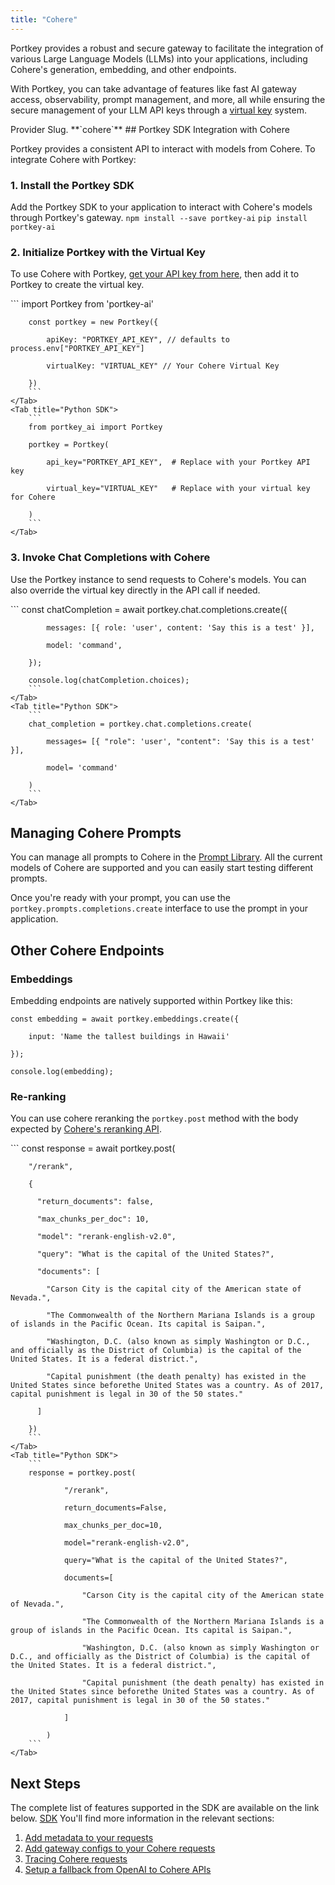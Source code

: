 ```yaml
---
title: "Cohere"
---
```


Portkey provides a robust and secure gateway to facilitate the integration of various Large Language Models (LLMs) into your applications, including Cohere's generation, embedding, and other endpoints.

With Portkey, you can take advantage of features like fast AI gateway access, observability, prompt management, and more, all while ensuring the secure management of your LLM API keys through a [virtual key](/docs/product/ai-gateway/virtual-keys) system.

<Note>
Provider Slug. **`cohere`**
</Note>
## Portkey SDK Integration with Cohere

Portkey provides a consistent API to interact with models from Cohere. To integrate Cohere with Portkey:

### 1\. Install the Portkey SDK

Add the Portkey SDK to your application to interact with Cohere's models through Portkey's gateway.
<Tabs>
    <Tab title="NodeJS">
        ```
        npm install --save portkey-ai
        ```
    </Tab>
    <Tab title="Python">
        ```
        pip install portkey-ai
        ```
    </Tab>
  <Tab title="REST API" />

  </Tabs>




### 2\. Initialize Portkey with the Virtual Key

To use Cohere with Portkey, [get your API key from here](https://dashboard.cohere.com/api-keys), then add it to Portkey to create the virtual key.

<Tabs>
    <Tab title="NodeJS SDK">
        ```
        import Portkey from 'portkey-ai'


        const portkey = new Portkey({

            apiKey: "PORTKEY_API_KEY", // defaults to process.env["PORTKEY_API_KEY"]

            virtualKey: "VIRTUAL_KEY" // Your Cohere Virtual Key

        })
        ```
    </Tab>
    <Tab title="Python SDK">
        ```
        from portkey_ai import Portkey

        portkey = Portkey(

            api_key="PORTKEY_API_KEY",  # Replace with your Portkey API key

            virtual_key="VIRTUAL_KEY"   # Replace with your virtual key for Cohere

        )
        ```
    </Tab>

  </Tabs>





### **3\. Invoke Chat Completions with Cohere**

Use the Portkey instance to send requests to Cohere's models. You can also override the virtual key directly in the API call if needed.

<Tabs>
    <Tab title="NodeJS SDK">
        ```
        const chatCompletion = await portkey.chat.completions.create({

            messages: [{ role: 'user', content: 'Say this is a test' }],

            model: 'command',

        });

        console.log(chatCompletion.choices);
        ```
    </Tab>
    <Tab title="Python SDK">
        ```
        chat_completion = portkey.chat.completions.create(

            messages= [{ "role": 'user', "content": 'Say this is a test' }],

            model= 'command'

        )
        ```
    </Tab>

  </Tabs>





## Managing Cohere Prompts

You can manage all prompts to Cohere in the [Prompt Library](/docs/product/prompt-library). All the current models of Cohere are supported and you can easily start testing different prompts.

Once you're ready with your prompt, you can use the `portkey.prompts.completions.create` interface to use the prompt in your application.

## Other Cohere Endpoints

### Embeddings

Embedding endpoints are natively supported within Portkey like this:


```
const embedding = await portkey.embeddings.create({

    input: 'Name the tallest buildings in Hawaii'

});

console.log(embedding);
```

### Re-ranking

You can use cohere reranking the `portkey.post` method with the body expected by [Cohere's reranking API](https://docs.cohere.com/reference/rerank-1).

<Tabs>
    <Tab title="NodeJS SDK">
        ```
        const response = await portkey.post(

        "/rerank",

        {

          "return_documents": false,

          "max_chunks_per_doc": 10,

          "model": "rerank-english-v2.0",

          "query": "What is the capital of the United States?",

          "documents": [

            "Carson City is the capital city of the American state of Nevada.",

            "The Commonwealth of the Northern Mariana Islands is a group of islands in the Pacific Ocean. Its capital is Saipan.",

            "Washington, D.C. (also known as simply Washington or D.C., and officially as the District of Columbia) is the capital of the United States. It is a federal district.",

            "Capital punishment (the death penalty) has existed in the United States since beforethe United States was a country. As of 2017, capital punishment is legal in 30 of the 50 states."

          ]

        })
        ```
    </Tab>
    <Tab title="Python SDK">
        ```
        response = portkey.post(

                "/rerank",

                return_documents=False,

                max_chunks_per_doc=10,

                model="rerank-english-v2.0",

                query="What is the capital of the United States?",

                documents=[

                    "Carson City is the capital city of the American state of Nevada.",

                    "The Commonwealth of the Northern Mariana Islands is a group of islands in the Pacific Ocean. Its capital is Saipan.",

                    "Washington, D.C. (also known as simply Washington or D.C., and officially as the District of Columbia) is the capital of the United States. It is a federal district.",

                    "Capital punishment (the death penalty) has existed in the United States since beforethe United States was a country. As of 2017, capital punishment is legal in 30 of the 50 states."

                ]

            )
        ```
    </Tab>

  </Tabs>




## Next Steps

The complete list of features supported in the SDK are available on the link below.
<Info>
[SDK](/docs/api-reference/portkey-sdk-client)
</Info>
You'll find more information in the relevant sections:

1. [Add metadata to your requests](/docs/product/observability/metadata)
2. [Add gateway configs to your Cohere requests](/docs/product/ai-gateway/configs)
3. [Tracing Cohere requests](/docs/product/observability/traces)
4. [Setup a fallback from OpenAI to Cohere APIs](/docs/product/ai-gateway/fallbacks)
